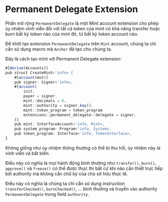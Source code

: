 
# Permanent Delegate Extension

Phần mở rộng `PermanentDelegate` là một Mint account extension cho phép ủy nhiệm vĩnh viễn đối với tất cả token của mint có khả năng transfer hoặc burn bất kỳ token nào của mint đó, từ bất kỳ token account nào.

<ArticleSection name="Khởi tạo Mint Account" id="initializing-the-mint-account" level="h2" />

Để khởi tạo extension `PermanentDelegate` trên `Mint` account, chúng ta chỉ cần sử dụng macro mà `Anchor` đã tạo cho chúng ta.

Đây là cách tạo mint với Permanent Delegate extension:

```ts
#[derive(Accounts)]
pub struct CreateMint<'info> {
    #[account(mut)]
    pub signer: Signer<'info>,
    #[account(
        init,
        payer = signer,
        mint::decimals = 6,
        mint::authority = signer.key(),
        mint::token_program = token_program
        extensions::permanent_delegate::delegate = signer,
    )]
    pub mint: InterfaceAccount<'info, Mint>,
    pub system_program: Program<'info, System>,
    pub token_program: Interface<'info, TokenInterface>,
}
```

<ArticleSection name="Các hành động được phép" id="permissioned-actions" level="h2" />

Không giống như ủy nhiệm thông thường có thể bị thu hồi, ủy nhiệm này là vĩnh viễn và bất biến.

Điều này có nghĩa là mọi hành động bình thường như `transfer()`, `burn()`, `approve()` và `freeze()` có thể được thực thi bất cứ khi nào cần thiết trực tiếp bởi authority mà không cần chữ ký của chủ sở hữu thực tế.

Điều này có nghĩa là chúng ta chỉ cần sử dụng instruction `transferChecked()`, `burnChecked()`, ... bình thường và truyền vào authority `PermanentDelegate` trong field `authority`.